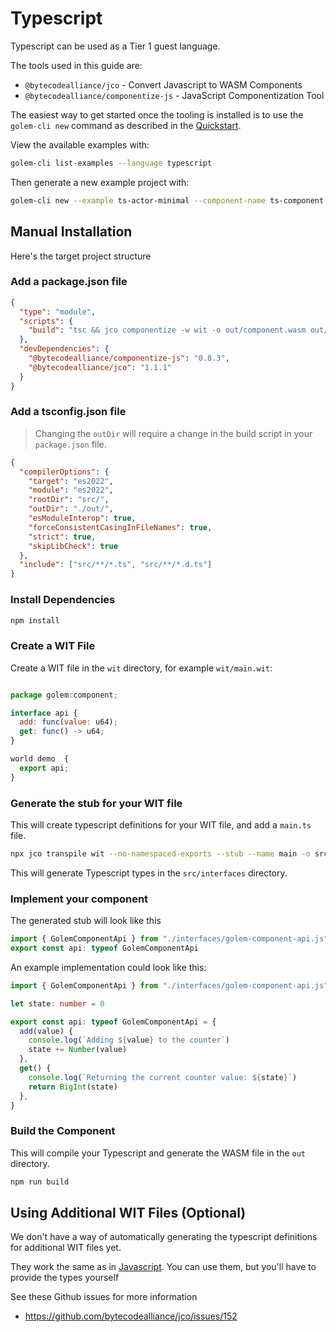 
# Typescript

Typescript can be used as a Tier 1 guest language.

The tools used in this guide are:

- `@bytecodealliance/jco` - Convert Javascript to WASM Components
- `@bytecodealliance/componentize-js` - JavaScript Componentization Tool

The easiest way to get started once the tooling is installed is to use the `golem-cli new` command as described in the [Quickstart](/docs/quickstart).

View the available examples with:

```bash copy
golem-cli list-examples --language typescript
```

Then generate a new example project with:

```bash copy
golem-cli new --example ts-actor-minimal --component-name ts-component
```

## Manual Installation

Here's the target project structure

<FileTree>
  <FileTree.Folder name="src" defaultOpen>
    <FileTree.File name="main.ts" />
    <FileTree.Folder name="interfaces" defaultOpen>
      <FileTree.File name="golem-component-api.d.ts" />
    </FileTree.Folder>
  </FileTree.Folder>
  <FileTree.Folder name="wit" defaultOpen>
    <FileTree.File name="main.wit" />
    <FileTree.Folder name="deps" />
  </FileTree.Folder>
  <FileTree.File name="package.json" />
  <FileTree.File name="tsconfig.json" />
</FileTree>

<Steps>

### Add a package.json file

```json filename="package.json" copy
{
  "type": "module",
  "scripts": {
    "build": "tsc && jco componentize -w wit -o out/component.wasm out/main.js"
  },
  "devDependencies": {
    "@bytecodealliance/componentize-js": "0.8.3",
    "@bytecodealliance/jco": "1.1.1"
  }
}
```

### Add a tsconfig.json file

> Changing the `outDir` will require a change in the build script in your `package.json` file.

```json filename="tsconfig.json" copy
{
  "compilerOptions": {
    "target": "es2022",
    "module": "es2022",
    "rootDir": "src/",
    "outDir": "./out/",
    "esModuleInterop": true,
    "forceConsistentCasingInFileNames": true,
    "strict": true,
    "skipLibCheck": true
  },
  "include": ["src/**/*.ts", "src/**/*.d.ts"]
}
```

### Install Dependencies

```bash copy
npm install
```

### Create a WIT File

Create a WIT file in the `wit` directory, for example `wit/main.wit`:

```jsx copy

package golem:component;

interface api {
  add: func(value: u64);
  get: func() -> u64;
}

world demo  {
  export api;
}
```

### Generate the stub for your WIT file

This will create typescript definitions for your WIT file, and add a `main.ts` file.

```bash copy
npx jco transpile wit --no-namespaced-exports --stub --name main -o src && rm src/main.js && mv src/main.d.ts src/main.ts
```

This will generate Typescript types in the `src/interfaces` directory.

### Implement your component

The generated stub will look like this

```typescript copy
import { GolemComponentApi } from "./interfaces/golem-component-api.js"
export const api: typeof GolemComponentApi
```

An example implementation could look like this:

```typescript copy
import { GolemComponentApi } from "./interfaces/golem-component-api.js"

let state: number = 0

export const api: typeof GolemComponentApi = {
  add(value) {
    console.log(`Adding ${value} to the counter`)
    state += Number(value)
  },
  get() {
    console.log(`Returning the current counter value: ${state}`)
    return BigInt(state)
  },
}
```

### Build the Component

This will compile your Typescript and generate the WASM file in the `out` directory.

```bash copy
npm run build
```

</Steps>

## Using Additional WIT Files (Optional)

We don't have a way of automatically generating the typescript definitions for additional WIT files yet.

They work the same as in [Javascript](/docs/building-components/tier-1/javascript#using-additional-wit-files-optional). You can use them, but you'll have to provide the types yourself

See these Github issues for more information

- https://github.com/bytecodealliance/jco/issues/152
